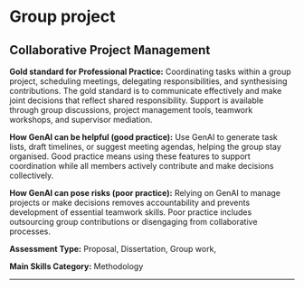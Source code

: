 #  Group project 
 
## Collaborative Project Management

**Gold standard for Professional Practice:** Coordinating tasks within a group project, scheduling meetings, delegating responsibilities, and synthesising contributions. The gold standard is to communicate effectively and make joint decisions that reflect shared responsibility. Support is available through group discussions, project management tools, teamwork workshops, and supervisor mediation.

**How GenAI can be helpful (good practice):** Use GenAI to generate task lists, draft timelines, or suggest meeting agendas, helping the group stay organised. Good practice means using these features to support coordination while all members actively contribute and make decisions collectively. 

**How GenAI can pose risks (poor practice):** Relying on GenAI to manage projects or make decisions removes accountability and prevents development of essential teamwork skills. Poor practice includes outsourcing group contributions or disengaging from collaborative processes.

**Assessment Type:** Proposal, Dissertation, Group work,

**Main Skills Category:** Methodology

---
